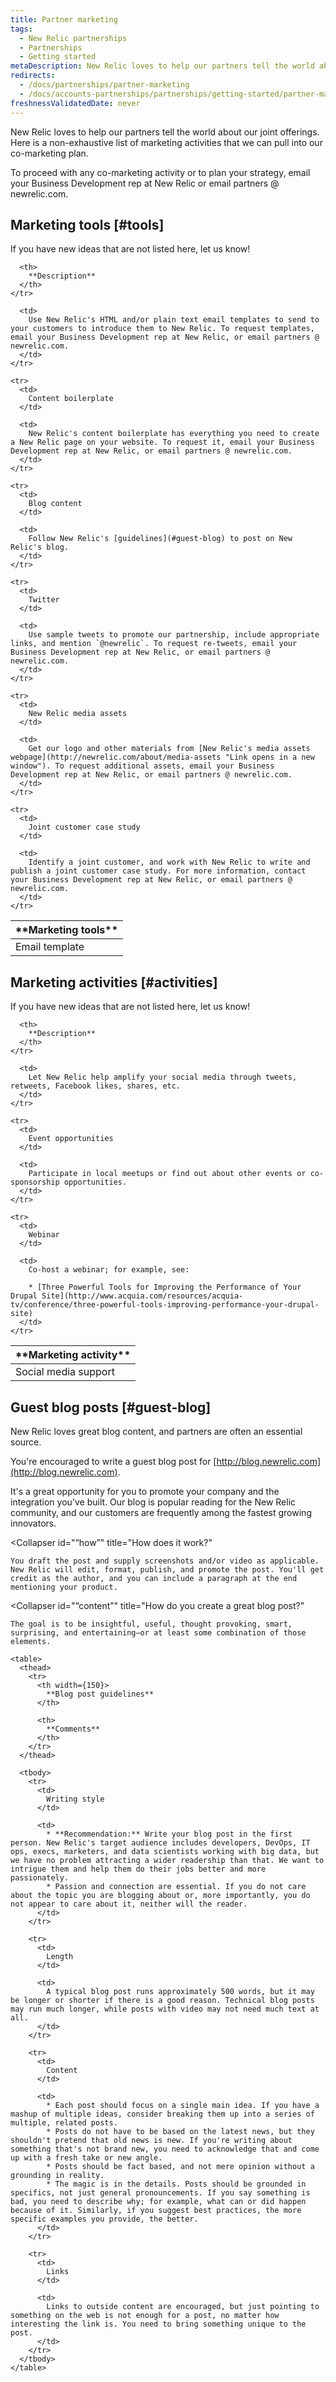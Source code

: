 ```yaml
---
title: Partner marketing
tags:
  - New Relic partnerships
  - Partnerships
  - Getting started
metaDescription: New Relic loves to help our partners tell the world about our joint offering by using marketing tools and activities.
redirects:
  - /docs/partnerships/partner-marketing
  - /docs/accounts-partnerships/partnerships/getting-started/partner-marketing
freshnessValidatedDate: never
---
```


New Relic loves to help our partners tell the world about our joint offerings. Here is a non-exhaustive list of marketing activities that we can pull into our co-marketing plan.

To proceed with any co-marketing activity or to plan your strategy, email your Business Development rep at New Relic or email partners @ newrelic.com.

## Marketing tools [#tools]

If you have new ideas that are not listed here, let us know!

<table>
  <thead>
    <tr>
      <th width={200}>
        **Marketing tools**
      </th>

      <th>
        **Description**
      </th>
    </tr>
  </thead>

  <tbody>
    <tr>
      <td>
        Email template
      </td>

      <td>
        Use New Relic's HTML and/or plain text email templates to send to your customers to introduce them to New Relic. To request templates, email your Business Development rep at New Relic, or email partners @ newrelic.com.
      </td>
    </tr>

    <tr>
      <td>
        Content boilerplate
      </td>

      <td>
        New Relic's content boilerplate has everything you need to create a New Relic page on your website. To request it, email your Business Development rep at New Relic, or email partners @ newrelic.com.
      </td>
    </tr>

    <tr>
      <td>
        Blog content
      </td>

      <td>
        Follow New Relic's [guidelines](#guest-blog) to post on New Relic's blog.
      </td>
    </tr>

    <tr>
      <td>
        Twitter
      </td>

      <td>
        Use sample tweets to promote our partnership, include appropriate links, and mention `@newrelic`. To request re-tweets, email your Business Development rep at New Relic, or email partners @ newrelic.com.
      </td>
    </tr>

    <tr>
      <td>
        New Relic media assets
      </td>

      <td>
        Get our logo and other materials from [New Relic's media assets webpage](http://newrelic.com/about/media-assets "Link opens in a new window"). To request additional assets, email your Business Development rep at New Relic, or email partners @ newrelic.com.
      </td>
    </tr>

    <tr>
      <td>
        Joint customer case study
      </td>

      <td>
        Identify a joint customer, and work with New Relic to write and publish a joint customer case study. For more information, contact your Business Development rep at New Relic, or email partners @ newrelic.com.
      </td>
    </tr>
  </tbody>
</table>

## Marketing activities [#activities]

If you have new ideas that are not listed here, let us know!

<table>
  <thead>
    <tr>
      <th width={200}>
        **Marketing activity**
      </th>

      <th>
        **Description**
      </th>
    </tr>
  </thead>

  <tbody>
    <tr>
      <td>
        Social media support
      </td>

      <td>
        Let New Relic help amplify your social media through tweets, retweets, Facebook likes, shares, etc.
      </td>
    </tr>

    <tr>
      <td>
        Event opportunities
      </td>

      <td>
        Participate in local meetups or find out about other events or co-sponsorship opportunities.
      </td>
    </tr>

    <tr>
      <td>
        Webinar
      </td>

      <td>
        Co-host a webinar; for example, see:

        * [Three Powerful Tools for Improving the Performance of Your Drupal Site](http://www.acquia.com/resources/acquia-tv/conference/three-powerful-tools-improving-performance-your-drupal-site)
      </td>
    </tr>
  </tbody>
</table>

## Guest blog posts [#guest-blog]

New Relic loves great blog content, and partners are often an essential source.

You're encouraged to write a guest blog post for [http://blog.newrelic.com](http://blog.newrelic.com).

<CollapserGroup>
  <Collapser
    id="“why”"
    title="What's in it for you?"
  >
    It's a great opportunity for you to promote your company and the integration you've built. Our blog is popular reading for the New Relic community, and our customers are frequently among the fastest growing innovators.
  </Collapser>

  <Collapser
    id="“how”"
    title="How does it work?"
  >
    You draft the post and supply screenshots and/or video as applicable. New Relic will edit, format, publish, and promote the post. You'll get credit as the author, and you can include a paragraph at the end mentioning your product.
  </Collapser>

  <Collapser
    id="“content”"
    title="How do you create a great blog post?"
  >
    The goal is to be insightful, useful, thought provoking, smart, surprising, and entertaining—or at least some combination of those elements.

    <table>
      <thead>
        <tr>
          <th width={150}>
            **Blog post guidelines**
          </th>

          <th>
            **Comments**
          </th>
        </tr>
      </thead>

      <tbody>
        <tr>
          <td>
            Writing style
          </td>

          <td>
            * **Recommendation:** Write your blog post in the first person. New Relic's target audience includes developers, DevOps, IT ops, execs, marketers, and data scientists working with big data, but we have no problem attracting a wider readership than that. We want to intrigue them and help them do their jobs better and more passionately.
            * Passion and connection are essential. If you do not care about the topic you are blogging about or, more importantly, you do not appear to care about it, neither will the reader.
          </td>
        </tr>

        <tr>
          <td>
            Length
          </td>

          <td>
            A typical blog post runs approximately 500 words, but it may be longer or shorter if there is a good reason. Technical blog posts may run much longer, while posts with video may not need much text at all.
          </td>
        </tr>

        <tr>
          <td>
            Content
          </td>

          <td>
            * Each post should focus on a single main idea. If you have a mashup of multiple ideas, consider breaking them up into a series of multiple, related posts.
            * Posts do not have to be based on the latest news, but they shouldn't pretend that old news is new. If you're writing about something that's not brand new, you need to acknowledge that and come up with a fresh take or new angle.
            * Posts should be fact based, and not mere opinion without a grounding in reality.
            * The magic is in the details. Posts should be grounded in specifics, not just general pronouncements. If you say something is bad, you need to describe why; for example, what can or did happen because of it. Similarly, if you suggest best practices, the more specific examples you provide, the better.
          </td>
        </tr>

        <tr>
          <td>
            Links
          </td>

          <td>
            Links to outside content are encouraged, but just pointing to something on the web is not enough for a post, no matter how interesting the link is. You need to bring something unique to the post.
          </td>
        </tr>
      </tbody>
    </table>
  </Collapser>
</CollapserGroup>
